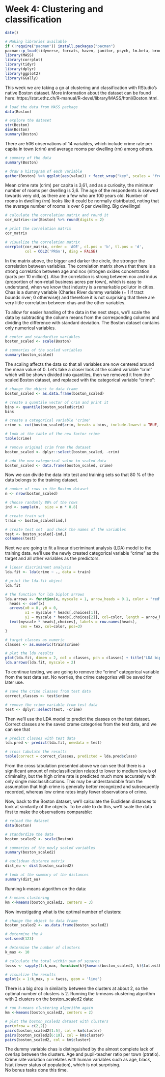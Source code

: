 # Week 4: Clustering and classification

```r
date()

# Making libraries available
if (!require("pacman")) install.packages("pacman") 
pacman::p_load(tidyverse, forcats, haven, janitor, psych, lm.beta, broom, writexl,sjstats, knitr, pwr, corrplot, tidyr, dplyr, ggplot2, GGally)
library(MASS)
library(corrplot)
library(tidyr)
library(dplyr)
library(ggplot2)
library(GGally)
```

This week we are taking a go at clustering and classification with RStudio's native Boston dataset. More information about the dataset can be found here: https://stat.ethz.ch/R-manual/R-devel/library/MASS/html/Boston.html.

```r
# load the data from MASS package
data(Boston)

# explore the dataset
str(Boston)
dim(Boston)
summary(Boston)
```
There are 506 observations of 14 variables, which include crime rate per capita in town (crim) and average rooms per dwelling (rm) among others. 

```r
# summary of the data
summary(Boston)

# draw a histogram of each variable
gather(Boston) %>% ggplot(aes(value)) + facet_wrap("key", scales = "free") + geom_histogram()
```

Mean crime rate (crim) per capita is 3,61, and as a curiosity, the minimum number of rooms per dwelling is 3,6. The age of the respondents is skewed towards very old, as there are a few who are 100 years old. Number of rooms in dwelling (rm) looks like it could be normally distributed, noting that the average number of rooms is over 6 per dwelling. Big dwellings!


```r
# calculate the correlation matrix and round it
cor_matrix<-cor(Boston) %>% round(digits = 2)

# print the correlation matrix
cor_matrix

# visualize the correlation matrix
corrplot(cor_matrix, order = 'AOE', cl.pos = 'b', tl.pos = 'd',
         col = COL2('PRGn'), diag = FALSE)
```

In the matrix above, the bigger and darker the circle, the stronger the correlation between variables. The correlation matrix shows that there is a strong correlation between age and nox (nitrogen oxides concentration (parts per 10 million)). Also the correlation is strong between nox and indus (proportion of non-retail business acres per town), which is easy to understand, when we know that industry is a remarkable pollutor in cities. Chas is a dummy variable (Charles River dummy variable (= 1 if tract bounds river; 0 otherwise)) and therefore it is not surprising that there are very little correlation between chas and the other variables.

To allow for easier handling of the data in the next steps, we'll scale the data by subtracting the column means from the corresponding columns and dividing the difference with standard deviation. The Boston dataset contains only numerical variables.

```r
# center and standardize variables
boston_scaled <- scale(Boston)

# summaries of the scaled variables
summary(boston_scaled)
```

The scaling affects the data so that all variables are now centered around the mean value of 0. Let's take a closer look at the scaled variable "crim" which will be shown divided into quantiles, then we removed it from the scaled Boston dataset, and replaced with the categorical variable "crime":

```r
# change the object to data frame
boston_scaled <- as.data.frame(boston_scaled)

# create a quantile vector of crim and print it
bins <- quantile(boston_scaled$crim)
bins

# create a categorical variable 'crime'
crime <- cut(boston_scaled$crim, breaks = bins, include.lowest = TRUE, label = c("low", "med_low", "med_high", "high"))

# look at the table of the new factor crime
table(crime)

# remove original crim from the dataset
boston_scaled <- dplyr::select(boston_scaled, -crim)

# add the new categorical value to scaled data
boston_scaled <- data.frame(boston_scaled, crime)
```

Now we can divide the data into test and training sets so that 80 % of the data belongs to the training dataset.

```r
# number of rows in the Boston dataset 
n <- nrow(boston_scaled)

# choose randomly 80% of the rows
ind <- sample(n,  size = n * 0.8)

# create train set
train <- boston_scaled[ind,]

# create test set  and check the names of the variables
test <- boston_scaled[-ind,]
colnames(test)
```
Next we are going to fit a linear discriminant analysis (LDA) model to the training data. we'll use the newly created  categorical variable "crime" as the target and all other variables as the predictors.
```r
# linear discriminant analysis
lda.fit <- lda(crime ~ ., data = train)

# print the lda.fit object
lda.fit

# the function for lda biplot arrows
lda.arrows <- function(x, myscale = 1, arrow_heads = 0.1, color = "red", tex = 0.75, choices = c(1,2)){
  heads <- coef(x)
  arrows(x0 = 0, y0 = 0, 
         x1 = myscale * heads[,choices[1]], 
         y1 = myscale * heads[,choices[2]], col=color, length = arrow_heads)
  text(myscale * heads[,choices], labels = row.names(heads), 
       cex = tex, col=color, pos=3)
}

# target classes as numeric
classes <- as.numeric(train$crime)

# plot the lda results
plot(lda.fit, dimen = 2, col = classes, pch = classes) + title("LDA biplot")
lda.arrows(lda.fit, myscale = 2)
```

To continue testing, we are going to remove the "crime" categorical variable from the test data set. No worries, the crime categories will be saved for later use.

```r
# save the crime classes from test data
correct_classes <- test$crime

# remove the crime variable from test data
test <- dplyr::select(test, -crime)
```

Then we'll use the LDA model to predict the classes on the test dataset. Correct classes are the saved crame categories from the test data, and we can see that 
```r
# predict classes with test data
lda.pred <- predict(lda.fit, newdata = test)

# cross tabulate the results
table(correct = correct_classes, predicted = lda.pred$class)
```

From the cross tabulation presented above we can see that there is a significant amount of misclassification related to lower to medium levels of criminality, but the high crime rate is predicted much more accurately with only single misclassifications. This may be understandable from the assumption that high crime is generally better recognized and subsequently recorded, whereas low crime rates imply fewer observations of crime. 

Now, back to the Boston dataset, we'll calculate the Euclidean distances to look at similarity of the objects. To be able to do this, we'll scale the data first to make the observations comparable:
```r
# reload the dataset
data(Boston)

# standardize the data
boston_scaled2 <- scale(Boston)

# summaries of the newly scaled variables
summary(boston_scaled2)

# euclidean distance matrix
dist_eu <- dist(boston_scaled2)

# look at the summary of the distances
summary(dist_eu)

```
Running k-means algorithm on the data:
```r
# k-means clustering
km <-kmeans(boston_scaled2, centers = 3)
```

Now investigating what is the optimal number of clusters: 
```r
# change the object to data frame
boston_scaled2 <- as.data.frame(boston_scaled2)

# determine the k
set.seed(123)

# determine the number of clusters
k_max <- 10

# calculate the total within sum of squares
twcss <- sapply(1:k_max, function(k){kmeans(boston_scaled2, k)$tot.withinss})

# visualize the results
qplot(x = 1:k_max, y = twcss, geom = 'line')
```

There is a big drop in similarity between the clusters at about 2, so the optimal number of clusters is 2. Running the k-means clustering algorithm with 2 clusters on the boston_scaled2 data:

```r
# run k-means clustering algorithm again 
km <-kmeans(boston_scaled2, centers = 2)

# plot the boston_scaled2 dataset with clusters
par(mfrow = c(2,2))
pairs(boston_scaled2[1:5], col = km$cluster)
pairs(boston_scaled2[6:10], col = km$cluster)
pairs(boston_scaled2, col = km$cluster)
```

The dummy variable chas is distinguished by the almost complete lack of overlap between the clusters. Age and pupil-teacher ratio per town (ptratio). Crime rate variation correlates with human variables such as age, black, lstat (lower status of population), which is not surprising.  
No bonus tasks done this time.